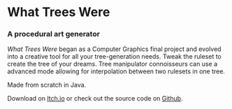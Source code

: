 # What Trees Were

### A procedural art generator

_What Trees Were_ began as a Computer Graphics final project and evolved into a creative tool for all your tree-generation needs. Tweak the ruleset to create the tree of your dreams. Tree manipulator connoisseurs can use a advanced mode allowing for interpolation between two rulesets in one tree.

Made from scratch in Java.

Download on [Itch.io](https://ailanthus.itch.io/whattreeswere) or check out the source code on [Github](https://github.com/SnailBones/Tree3D).

